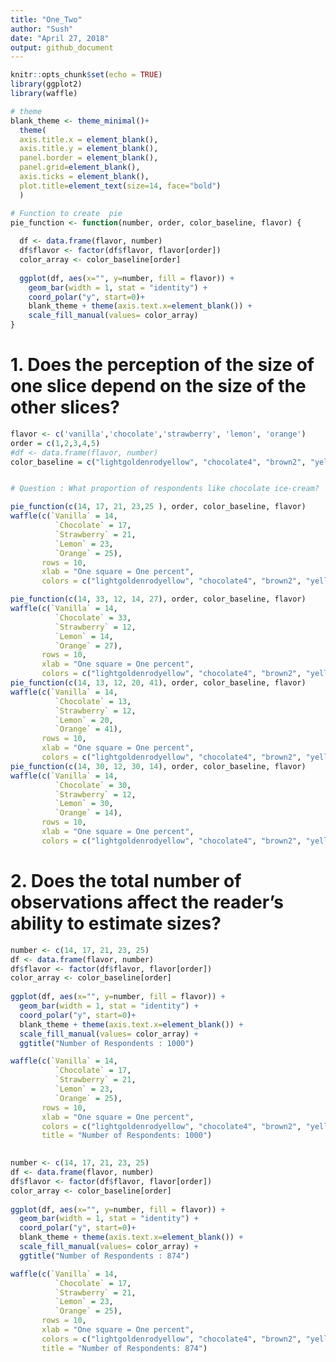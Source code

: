 ```yaml
---
title: "One_Two"
author: "Sush"
date: "April 27, 2018"
output: github_document
---
```


```r
knitr::opts_chunk$set(echo = TRUE)
library(ggplot2)
library(waffle)
```

```r
# theme
blank_theme <- theme_minimal()+
  theme(
  axis.title.x = element_blank(),
  axis.title.y = element_blank(),
  panel.border = element_blank(),
  panel.grid=element_blank(),
  axis.ticks = element_blank(),
  plot.title=element_text(size=14, face="bold")
  )
```

```r
# Function to create  pie
pie_function <- function(number, order, color_baseline, flavor) {
  
  df <- data.frame(flavor, number)
  df$flavor <- factor(df$flavor, flavor[order])
  color_array <- color_baseline[order]
  
  ggplot(df, aes(x="", y=number, fill = flavor)) + 
    geom_bar(width = 1, stat = "identity") +
    coord_polar("y", start=0)+
    blank_theme + theme(axis.text.x=element_blank()) + 
    scale_fill_manual(values= color_array)
}
```

# 1. Does the perception of the size of one slice depend on the size of the other slices?

```r
flavor <- c('vanilla','chocolate','strawberry', 'lemon', 'orange')
order = c(1,2,3,4,5)
#df <- data.frame(flavor, number)
color_baseline = c("lightgoldenrodyellow", "chocolate4", "brown2", "yellow2", "darkorange2")


# Question : What proportion of respondents like chocolate ice-cream?

pie_function(c(14, 17, 21, 23,25 ), order, color_baseline, flavor)
waffle(c(`Vanilla` = 14,
          `Chocolate` = 17,
          `Strawberry` = 21,
          `Lemon` = 23,
          `Orange` = 25),
       rows = 10,
       xlab = "One square = One percent",
       colors = c("lightgoldenrodyellow", "chocolate4", "brown2", "yellow2", "darkorange2"))

pie_function(c(14, 33, 12, 14, 27), order, color_baseline, flavor)
waffle(c(`Vanilla` = 14,
          `Chocolate` = 33,
          `Strawberry` = 12,
          `Lemon` = 14,
          `Orange` = 27),
       rows = 10,
       xlab = "One square = One percent",
       colors = c("lightgoldenrodyellow", "chocolate4", "brown2", "yellow2", "darkorange2"))
pie_function(c(14, 13, 12, 20, 41), order, color_baseline, flavor)
waffle(c(`Vanilla` = 14,
          `Chocolate` = 13,
          `Strawberry` = 12,
          `Lemon` = 20,
          `Orange` = 41),
       rows = 10,
       xlab = "One square = One percent",
       colors = c("lightgoldenrodyellow", "chocolate4", "brown2", "yellow2", "darkorange2"))
pie_function(c(14, 30, 12, 30, 14), order, color_baseline, flavor)
waffle(c(`Vanilla` = 14,
          `Chocolate` = 30,
          `Strawberry` = 12,
          `Lemon` = 30,
          `Orange` = 14),
       rows = 10,
       xlab = "One square = One percent",
       colors = c("lightgoldenrodyellow", "chocolate4", "brown2", "yellow2", "darkorange2"))

```

# 2. Does the total number of observations affect the reader's ability to estimate sizes?

```r
number <- c(14, 17, 21, 23, 25)
df <- data.frame(flavor, number)
df$flavor <- factor(df$flavor, flavor[order])
color_array <- color_baseline[order]
  
ggplot(df, aes(x="", y=number, fill = flavor)) + 
  geom_bar(width = 1, stat = "identity") +
  coord_polar("y", start=0)+
  blank_theme + theme(axis.text.x=element_blank()) + 
  scale_fill_manual(values= color_array) +
  ggtitle("Number of Respondents : 1000")

waffle(c(`Vanilla` = 14,
          `Chocolate` = 17,
          `Strawberry` = 21,
          `Lemon` = 23,
          `Orange` = 25),
       rows = 10,
       xlab = "One square = One percent",
       colors = c("lightgoldenrodyellow", "chocolate4", "brown2", "yellow2", "darkorange2"),
       title = "Number of Respondents: 1000")
  
```

```r
number <- c(14, 17, 21, 23, 25)
df <- data.frame(flavor, number)
df$flavor <- factor(df$flavor, flavor[order])
color_array <- color_baseline[order]
  
ggplot(df, aes(x="", y=number, fill = flavor)) + 
  geom_bar(width = 1, stat = "identity") +
  coord_polar("y", start=0)+
  blank_theme + theme(axis.text.x=element_blank()) + 
  scale_fill_manual(values= color_array) +
  ggtitle("Number of Respondents : 874")

waffle(c(`Vanilla` = 14,
          `Chocolate` = 17,
          `Strawberry` = 21,
          `Lemon` = 23,
          `Orange` = 25),
       rows = 10,
       xlab = "One square = One percent",
       colors = c("lightgoldenrodyellow", "chocolate4", "brown2", "yellow2", "darkorange2"),
       title = "Number of Respondents: 874")
  
```



